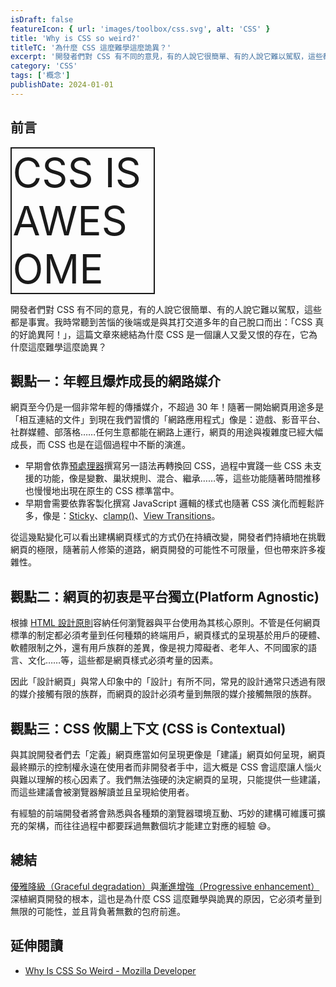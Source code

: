 ```yaml
---
isDraft: false
featureIcon: { url: 'images/toolbox/css.svg', alt: 'CSS' }
title: 'Why is CSS so weird?'
titleTC: '為什麼 CSS 這麼難學這麼詭異？'
excerpt: '開發者們對 CSS 有不同的意見，有的人說它很簡單、有的人說它難以駕馭，這些都是事實。我時常聽到苦惱的後端或是與其打交道多年的自己脫口而出：「CSS 真的好詭異阿！」，這篇文章來總結為什麼 CSS 是一個讓人又愛又恨的存在，它為什麼這麼難學這麼詭異？'
category: 'CSS'
tags: ['概念']
publishDate: 2024-01-01
---
```


## 前言

<div
  style="font-size: 4rem;
  border:2px solid currentColor;
  padding:0px .1rem;
  width:14rem;
  "
>
  CSS IS AWESOME
</div>

開發者們對 CSS 有不同的意見，有的人說它很簡單、有的人說它難以駕馭，這些都是事實。我時常聽到苦惱的後端或是與其打交道多年的自己脫口而出：「CSS 真的好詭異阿！」，這篇文章來總結為什麼 CSS 是一個讓人又愛又恨的存在，它為什麼這麼難學這麼詭異？

## 觀點一：年輕且爆炸成長的網路媒介

網頁至今仍是一個非常年輕的傳播媒介，不超過 30 年！隨著一開始網頁用途多是「相互連結的文件」到現在我們習慣的「網路應用程式」像是：遊戲、影音平台、社群媒體、部落格……任何生意都能在網路上運行，網頁的用途與複雜度已經大幅成長，而 CSS 也是在這個過程中不斷的演進。

- 早期會依靠[預處理器](/post/the-magic-before-css-preprocessors/)撰寫另一語法再轉換回 CSS，過程中實踐一些 CSS 未支援的功能，像是變數、巢狀規則、混合、繼承……等，這些功能隨著時間推移也慢慢地出現在原生的 CSS 標準當中。
- 早期會需要依靠客製化撰寫 JavaScript 邏輯的樣式也隨著 CSS 演化而輕鬆許多，像是：[Sticky](https://developer.mozilla.org/en-US/docs/Learn/CSS/CSS_layout/Positioning#sticky_positioning)、[clamp()](https://developer.mozilla.org/en-US/docs/Web/CSS/clamp)、[View Transitions](https://developer.mozilla.org/en-US/docs/Web/API/View_Transitions_API)。

從這幾點變化可以看出建構網頁樣式的方式仍在持續改變，開發者們持續地在挑戰網頁的極限，隨著前人修築的道路，網頁開發的可能性不可限量，但也帶來許多複雜性。

## 觀點二：網頁的初衷是平台獨立(Platform Agnostic)

根據 [HTML 設計原則](https://info.cern.ch/hypertext/WWW/MarkUp/HTMLConstraints.html)容納任何瀏覽器與平台使用為其核心原則。不管是任何網頁標準的制定都必須考量到任何種類的終端用戶，網頁樣式的呈現基於用戶的硬體、軟體限制之外，還有用戶族群的差異，像是視力障礙者、老年人、不同國家的語言、文化……等，這些都是網頁樣式必須考量的因素。

因此「設計網頁」與常人印象中的「設計」有所不同，常見的設計通常只透過有限的媒介接觸有限的族群，而網頁的設計必須考量到無限的媒介接觸無限的族群。

## 觀點三：CSS 攸關上下文 (CSS is Contextual)

與其說開發者們去「定義」網頁應當如何呈現更像是「建議」網頁如何呈現，網頁最終顯示的控制權永遠在使用者而非開發者手中，這大概是 CSS 會這麼讓人惱火與難以理解的核心因素了。我們無法強硬的決定網頁的呈現，只能提供一些建議，而這些建議會被瀏覽器解讀並且呈現給使用者。

有經驗的前端開發者將會熟悉與各種類的瀏覽器環境互動、巧妙的建構可維護可擴充的架構，而往往過程中都要踩過無數個坑才能建立對應的經驗 😅。

## 總結

[優雅降級（Graceful degradation）](https://developer.mozilla.org/zh-CN/docs/Glossary/Graceful_degradation)與[漸進增強（Progressive enhancement）](https://developer.mozilla.org/zh-TW/docs/Glossary/Progressive_Enhancement)深植網頁開發的根本，這也是為什麼 CSS 這麼難學與詭異的原因，它必須考量到無限的可能性，並且背負著無數的包府前進。

## 延伸閱讀

- [Why Is CSS So Weird - Mozilla Developer](https://www.youtube.com/watch?v=aHUtMbJw8iA)
